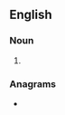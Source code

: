 ==English==
{{wikipedia|Area of Outstanding Natural Beauty}}

===Noun===
{{en-noun}}

# {{initialism of|[[area]] [[of]] [[outstanding]] [[natural]] [[beauty]]|lang=en}}

===Anagrams===
* {{anagrams|en|a=abno|Abon|Bano|Oban|baon|bona}}